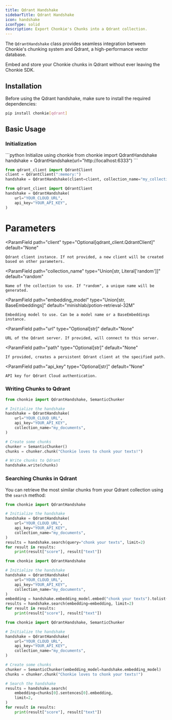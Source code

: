 ```yaml
---
title: Qdrant Handshake
sidebarTitle: Qdrant Handshake
icon: handshake
iconType: solid
description: Export Chonkie's Chunks into a Qdrant collection.
---
```


The `QdrantHandshake` class provides seamless integration between Chonkie's chunking system and Qdrant, a high-performance vector database. 

Embed and store your Chonkie chunks in Qdrant without ever leaving the Chonkie SDK.

## Installation

Before using the Qdrant handshake, make sure to install the required dependencies:

```bash
pip install chonkie[qdrant]
```

## Basic Usage

### Initialization
<CodeGroup>
```python Initialize using chonkie
from chonkie import QdrantHandshake
handshake = QdrantHandshake(url="http://localhost:6333")
```

```python intialize using the client
from qdrant_client import QdrantClient
client = QdrantClient(":memory:")
handshake = QdrantHandshake(client=client, collection_name="my_collection")
```
```python qdrant cloud Initialization
from qdrant_client import QdrantClient
handshake = QdrantHandshake(
    url="YOUR_CLOUD_URL",
    api_key="YOUR_API_KEY",
)
```
</CodeGroup>

# Parameters

<ParamField
    path="client"
    type="Optional[qdrant_client.QdrantClient]"
    default="None"
>
    Qdrant client instance. If not provided, a new client will be created based on other parameters.
</ParamField>

<ParamField
    path="collection_name"
    type="Union[str, Literal['random']]"
    default="random"
>
    Name of the collection to use. If "random", a unique name will be generated.
</ParamField>

<ParamField
    path="embedding_model"
    type="Union[str, BaseEmbeddings]"
    default="minishlab/potion-retrieval-32M"
>
    Embedding model to use. Can be a model name or a BaseEmbeddings instance.
</ParamField>

<ParamField
    path="url"
    type="Optional[str]"
    default="None"
>
    URL of the Qdrant server. If provided, will connect to this server.
</ParamField>

<ParamField
    path="path"
    type="Optional[str]"
    default="None"
>
    If provided, creates a persistent Qdrant client at the specified path.
</ParamField>

<ParamField
    path="api_key"
    type="Optional[str]"
    default="None"
>
    API key for Qdrant Cloud authentication.
</ParamField>

### Writing Chunks to Qdrant

```python
from chonkie import QdrantHandshake, SemanticChunker    

# Initialize the handshake
handshake = QdrantHandshake(
    url="YOUR_CLOUD_URL",
    api_key="YOUR_API_KEY",
    collection_name="my_documents",
)

# Create some chunks
chunker = SemanticChunker()
chunks = chunker.chunk("Chonkie loves to chonk your texts!")

# Write chunks to Qdrant
handshake.write(chunks)
```
### Searching Chunks in Qdrant

You can retrieve the most similar chunks from your Qdrant collection using the `search` method:
<CodeGroup>
```python search using a query
from chonkie import QdrantHandshake

# Initialize the handshake
handshake = QdrantHandshake(
    url="YOUR_CLOUD_URL",
    api_key="YOUR_API_KEY",
    collection_name="my_documents",
)
results = handshake.search(query="chonk your texts", limit=2)
for result in results:
    print(result["score"], result["text"])
```
```python search using embedding
from chonkie import QdrantHandshake

# Initialize the handshake
handshake = QdrantHandshake(
    url="YOUR_CLOUD_URL",
    api_key="YOUR_API_KEY",
    collection_name="my_documents",
)
embedding = handshake.embedding_model.embed("chonk your texts").tolist()
results = handshake.search(embedding=embedding, limit=2)
for result in results:
    print(result["score"], result["text"])
```
```python search using chonkie chunks
from chonkie import QdrantHandshake, SemanticChunker

# Initialize the handshake
handshake = QdrantHandshake(
    url="YOUR_CLOUD_URL",
    api_key="YOUR_API_KEY",
    collection_name="my_documents",
)

# Create some chunks
chunker = SemanticChunker(embedding_model=handshake.embedding_model)
chunks = chunker.chunk("Chonkie loves to chonk your texts!")

# Search the handshake
results = handshake.search(
    embedding=chunks[0].sentences[0].embedding, 
    limit=2,
)
for result in results:
    print(result["score"], result["text"])
```
</CodeGroup>
